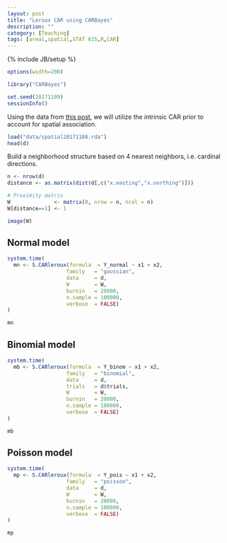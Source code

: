 ```yaml
---
layout: post
title: "Leroux CAR using CARBayes"
description: ""
category: [Teaching]
tags: [areal,spatial,STAT 615,R,CAR]
---
```

{% include JB/setup %}

```r
options(width=200)
```

```r
library("CARBayes")

set.seed(20171109)
sessionInfo()
```

Using the data from [this post](http://www.jarad.me/teaching/2017/11/08/spatial-data), 
we will utilize the intrinsic CAR prior to account for spatial association.

```r
load("data/spatial20171108.rda")
head(d)
```

Build a neighborhood structure based on 4 nearest neighbors, 
i.e. cardinal directions.

```r
n <- nrow(d)
distance <- as.matrix(dist(d[,c("x.easting","x.northing")]))

# Proximity matrix
W              <- matrix(0, nrow = n, ncol = n)
W[distance==1] <- 1       	
```

```r
image(W)
```

## Normal model

```r
system.time(
  mn <- S.CARleroux(formula  = Y_normal ~ x1 + x2, 
                   family   = "gaussian", 
                   data     = d,
                   W        = W, 
                   burnin   = 20000, 
                   n.sample = 100000,
                   verbose  = FALSE)
)
```

```r
mn
```



## Binomial model

```r
system.time(
  mb <- S.CARleroux(formula  = Y_binom ~ x1 + x2, 
                   family   = "binomial", 
                   data     = d,
                   trials   = d$trials,
                   W        = W, 
                   burnin   = 20000, 
                   n.sample = 100000,
                   verbose  = FALSE)
)
```

```r
mb
```




## Poisson model

```r
system.time(
  mp <- S.CARleroux(formula  = Y_pois ~ x1 + x2, 
                   family   = "poisson", 
                   data     = d,
                   W        = W, 
                   burnin   = 20000, 
                   n.sample = 100000,
                   verbose  = FALSE)
)
```

```r
mp
```